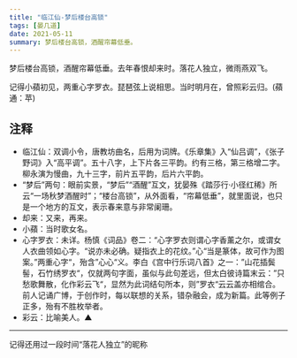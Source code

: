```yaml
---
title: "临江仙-梦后楼台高锁"
tags: [晏几道]
date: 2021-05-11
summary: 梦后楼台高锁，酒醒帘幕低垂。
---
```


梦后楼台高锁，酒醒帘幕低垂。去年春恨却来时。落花人独立，微雨燕双飞。

记得小蘋初见，两重心字罗衣。琵琶弦上说相思。当时明月在，曾照彩云归。(蘋 通：苹)

## 注释

- 临江仙：双调小令，唐教坊曲名，后用为词牌。《乐章集》入“仙吕调”，《张子野词》入“高平调”。五十八字，上下片各三平韵。约有三格，第三格增二字。柳永演为慢曲，九十三字，前片五平韵，后片六平韵。
- “梦后”两句：眼前实景，“梦后”“酒醒”互文，犹晏殊《踏莎行·小径红稀》所云“一场秋梦酒醒时”；“楼台高锁”，从外面看，“帘幕低垂”，就里面说，也只是一个地方的互文，表示春来意与非常阑珊。
- 却来：又来，再来。
- 小蘋：当时歌女名。
- 心字罗衣：未详。杨慎《词品》卷二：“心字罗衣则谓心字香薰之尔，或谓女人衣曲领如心字。“说亦未必确。疑指衣上的花纹。”心“当是篆体，故可作为图案。”两重心字“，殆含”心心“义。李白《宫中行乐词八首》之一：”山花插鬓髻，石竹绣罗衣“，仅就两句字面，虽似与此句差远，但太白彼诗篇末云：”只愁歌舞散，化作彩云飞“，显然为此词结句所本，则”罗衣“云云盖亦相绾合。前人记诵广博，于创作时，每以联想的关系，错杂融会，成为新篇。此等例子正多，殆有不胜枚举者。
- 彩云：比喻美人。▲

---

记得还用过一段时间“落花人独立”的昵称